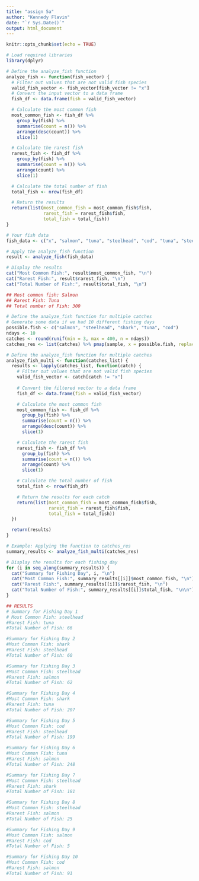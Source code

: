 ```yaml
---
title: "assign 5a"
author: "Kennedy Flavin"
date: "`r Sys.Date()`"
output: html_document
---
```


```r
knitr::opts_chunk$set(echo = TRUE)

# Load required libraries
library(dplyr)

# Define the analyze_fish function
analyze_fish <- function(fish_vector) {
  # Filter out values that are not valid fish species
  valid_fish_vector <- fish_vector[fish_vector != "x"]
  # Convert the input vector to a data frame
  fish_df <- data.frame(fish = valid_fish_vector)

  # Calculate the most common fish
  most_common_fish <- fish_df %>%
    group_by(fish) %>%
    summarise(count = n()) %>%
    arrange(desc(count)) %>%
    slice(1)

  # Calculate the rarest fish
  rarest_fish <- fish_df %>%
    group_by(fish) %>%
    summarise(count = n()) %>%
    arrange(count) %>%
    slice(1)

  # Calculate the total number of fish
  total_fish <- nrow(fish_df)

  # Return the results
  return(list(most_common_fish = most_common_fish$fish,
              rarest_fish = rarest_fish$fish,
              total_fish = total_fish))
}

# Your fish data
fish_data <- c("x", "salmon", "tuna", "steelhead", "cod", "tuna", "steelhead", "cod", "tuna", "cod", "salmon", "shark", "salmon", "salmon", "salmon", "steelhead", "salmon", "salmon", "tuna", "steelhead", "shark", "steelhead", "steelhead", "salmon", "salmon", "shark", "salmon", "steelhead", "salmon", "cod", "steelhead", "cod", "shark", "salmon", "salmon", "tuna", "cod", "steelhead", "steelhead", "salmon", "cod", "cod", "steelhead", "cod", "cod", "steelhead", "steelhead", "steelhead", "salmon", "shark", "tuna", "cod", "cod", "salmon", "cod", "steelhead", "salmon", "cod", "shark", "steelhead", "shark", "tuna", "cod", "salmon", "salmon", "cod", "salmon", "steelhead", "cod", "salmon", "cod", "steelhead", "steelhead", "steelhead", "salmon", "steelhead", "salmon", "cod", "cod", "shark", "steelhead", "steelhead", "cod", "cod", "steelhead", "steelhead", "cod", "steelhead", "salmon", "steelhead", "salmon", "steelhead", "salmon", "steelhead", "steelhead", "salmon", "steelhead", "cod", "cod", "steelhead", "salmon", "shark", "steelhead", "cod", "shark", "cod", "cod", "cod", "salmon", "shark", "steelhead", "cod", "salmon", "shark", "steelhead", "steelhead", "shark", "tuna", "shark", "tuna", "shark", "salmon", "salmon", "salmon", "shark", "salmon", "salmon", "salmon", "salmon", "tuna", "salmon", "salmon", "tuna", "cod", "salmon", "tuna", "salmon", "salmon", "cod", "steelhead", "cod", "salmon", "steelhead", "steelhead", "tuna", "salmon", "tuna", "salmon", "steelhead", "salmon", "salmon", "salmon", "salmon", "salmon", "steelhead", "steelhead", "cod", "steelhead", "salmon", "steelhead", "steelhead", "salmon", "tuna", "tuna", "shark", "cod", "cod", "tuna", "salmon", "salmon", "steelhead", "shark", "steelhead", "steelhead", "salmon", "salmon", "cod", "steelhead", "salmon", "salmon", "shark", "cod", "shark", "steelhead", "shark", "salmon", "salmon", "steelhead", "shark", "steelhead", "steelhead", "salmon", "steelhead", "cod", "salmon", "cod", "steelhead", "salmon", "salmon", "cod", "steelhead", "salmon", "shark", "steelhead", "cod", "steelhead", "steelhead", "cod", "tuna", "salmon", "tuna", "steelhead", "steelhead", "steelhead", "salmon", "salmon", "salmon", "cod", "cod", "salmon", "shark", "cod", "salmon", "salmon", "steelhead", "salmon", "cod", "steelhead", "salmon", "tuna", "steelhead", "steelhead", "steelhead", "salmon", "cod", "shark", "salmon", "salmon", "cod", "salmon", "shark", "salmon", "salmon", "steelhead", "tuna", "shark", "cod", "salmon", "cod", "steelhead", "steelhead", "salmon", "steelhead", "cod", "steelhead", "salmon", "tuna", "shark", "steelhead", "steelhead", "steelhead", "cod", "cod", "salmon", "steelhead", "tuna", "steelhead", "salmon", "tuna", "salmon", "cod", "cod", "salmon", "steelhead", "steelhead", "salmon", "salmon", "salmon", "cod", "salmon", "salmon", "shark", "steelhead", "salmon", "steelhead", "tuna", "salmon", "salmon", "salmon", "steelhead", "salmon", "salmon", "tuna", "steelhead", "shark", "steelhead", "cod", "tuna", "shark", "steelhead", "shark")

# Apply the analyze_fish function
result <- analyze_fish(fish_data)

# Display the results
cat("Most Common Fish:", result$most_common_fish, "\n")
cat("Rarest Fish:", result$rarest_fish, "\n")
cat("Total Number of Fish:", result$total_fish, "\n")

## Most common fish: Salmon
## Rarest Fish: Tuna
## Total number of Fish: 300 

```

```r
# Define the analyze_fish function for multiple catches
# Generate some data if we had 10 different fishing days
possible.fish <- c("salmon", "steelhead", "shark", "tuna", "cod")
ndays <- 10
catches <- round(runif(min = 3, max = 400, n = ndays))
catches_res <- list(catches) %>% pmap(sample, x = possible.fish, replace = TRUE)

# Define the analyze_fish function for multiple catches
analyze_fish_multi <- function(catches_list) {
  results <- lapply(catches_list, function(catch) {
    # Filter out values that are not valid fish species
    valid_fish_vector <- catch[catch != "x"]
    
    # Convert the filtered vector to a data frame
    fish_df <- data.frame(fish = valid_fish_vector)

    # Calculate the most common fish
    most_common_fish <- fish_df %>%
      group_by(fish) %>%
      summarise(count = n()) %>%
      arrange(desc(count)) %>%
      slice(1)

    # Calculate the rarest fish
    rarest_fish <- fish_df %>%
      group_by(fish) %>%
      summarise(count = n()) %>%
      arrange(count) %>%
      slice(1)

    # Calculate the total number of fish
    total_fish <- nrow(fish_df)

    # Return the results for each catch
    return(list(most_common_fish = most_common_fish$fish,
                rarest_fish = rarest_fish$fish,
                total_fish = total_fish))
  })

  return(results)
}

# Example: Applying the function to catches_res
summary_results <- analyze_fish_multi(catches_res)

# Display the results for each fishing day
for (i in seq_along(summary_results)) {
  cat("Summary for Fishing Day", i, "\n")
  cat("Most Common Fish:", summary_results[[i]]$most_common_fish, "\n")
  cat("Rarest Fish:", summary_results[[i]]$rarest_fish, "\n")
  cat("Total Number of Fish:", summary_results[[i]]$total_fish, "\n\n")
}

## RESULTS
# Summary for Fishing Day 1 
# Most Common Fish: steelhead 
#Rarest Fish: tuna 
#Total Number of Fish: 66 

#Summary for Fishing Day 2 
#Most Common Fish: shark 
#Rarest Fish: steelhead 
#Total Number of Fish: 60 

#Summary for Fishing Day 3 
#Most Common Fish: steelhead 
#Rarest Fish: salmon 
#Total Number of Fish: 62 

#Summary for Fishing Day 4 
#Most Common Fish: shark 
#Rarest Fish: tuna 
#Total Number of Fish: 207 

#Summary for Fishing Day 5 
#Most Common Fish: cod 
#Rarest Fish: steelhead 
#Total Number of Fish: 199 

#Summary for Fishing Day 6 
#Most Common Fish: tuna 
#Rarest Fish: salmon 
#Total Number of Fish: 248 

#Summary for Fishing Day 7 
#Most Common Fish: steelhead 
#Rarest Fish: shark 
#Total Number of Fish: 181 

#Summary for Fishing Day 8 
#Most Common Fish: steelhead 
#Rarest Fish: salmon 
#Total Number of Fish: 25 

#Summary for Fishing Day 9 
#Most Common Fish: salmon 
#Rarest Fish: cod 
#Total Number of Fish: 5 

#Summary for Fishing Day 10 
#Most Common Fish: cod 
#Rarest Fish: salmon 
#Total Number of Fish: 91 
```

